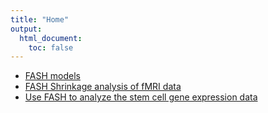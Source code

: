 ```yaml
---
title: "Home"
output:
  html_document:
    toc: false
---
```


*  [FASH models](models.html)
*  [FASH Shrinkage analysis of fMRI data](fmri.html)
*  [Use FASH to analyze the stem cell gene expression data](stem.html)

